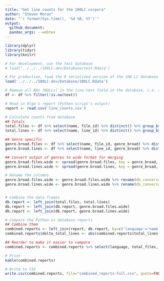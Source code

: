 ```yaml
---
title: "Get line counts for the 100LC corpora"
author: "Steven Moran"
date: "`r format(Sys.time(), '%d %B, %Y')`"
output:
  github_document:
  pandoc_args: --webtex
---
```


```r
library(dplyr)
library(tidyr)
library(knitr)
```

```r
# For development, use the test database
# load('../../../100LC-dev/Database/test.Rdata')

# For production, load the R serialized version of the 100 LC database
load('../../../100LC-dev/Database/100LC.Rdata')

# Remove all NAs (NULLs) in the line.text field in the database, i.e. any empty lines
df <- df %>% filter(!is.na(text))
```

```r
# Read in Olga's report (Python script's output)
report <- read.csv('line_counts.csv')
```

```r
# Calculate counts from database
## Totals
total.files <- df %>% select(name, file_id) %>% distinct() %>% group_by(name) %>% summarize(db_total_files = n())
total.lines <- df %>% select(name, line_id) %>% distinct() %>% group_by(name) %>% summarize(db_total_lines = n())

## Genre specific
genre.broad.files <- df %>% select(name, file_id, genre_broad) %>% distinct() %>% group_by(name, genre_broad) %>% summarize(db_fiction_files = n())
genre.broad.lines <- df %>% select(name, line_id, genre_broad) %>% distinct() %>% group_by(name, genre_broad) %>% summarize(db_total_files = n())

## Convert output of genres to wide format for merging
genre.broad.files.wide <- spread(genre.broad.files, key = genre_broad, value = db_fiction_files)
genre.broad.lines.wide <- spread(genre.broad.lines, key = genre_broad, value = db_total_files)

# Rename the columns
genre.broad.files.wide <- genre.broad.files.wide %>% rename(db_conversation_files = conversation, db_fiction_files = fiction, db_grammar_files = grammar, db_non_fiction_files ='non-fiction', db_professional_files = professional)
genre.broad.lines.wide <- genre.broad.lines.wide %>% rename(db_conversation_lines = conversation, db_fiction_lines = fiction, db_grammar_lines = grammar, db_non_fiction_lines ='non-fiction', db_professional_lines = professional)


# Combine the data frames
db.report <- left_join(total.files, total.lines)
db.report <- left_join(db.report, genre.broad.files.wide)
db.report <- left_join(db.report, genre.broad.lines.wide)
```

```r
# Compare the Python vs database reports
## Combine them
combined.reports <- left_join(report, db.report, by=c('language'='name'))
combined.reports$delta_total_lines <- abs(combined.reports$total_lines-combined.reports$db_total_lines)

## Reorder to make it easier to compare
combined.reports <- combined.reports %>% select(language, total_files, db_total_files, fiction_files, db_fiction_files ,non.fiction_files, db_non_fiction_files, conversation_files, db_conversation_files, professional_files, db_professional_files, grammar_files, db_grammar_files, fiction_lines, db_fiction_lines, non.fiction_lines, db_non_fiction_lines, conversation_lines, db_conversation_lines, professional_lines, db_professional_lines, grammar_lines, db_grammar_lines, total_lines, db_total_lines, delta_total_lines)
```

```r
# Print
kable(combined.reports)
```

```r
# Write to CSV
write.csv(combined.reports, file="combined_reports-full.csv", quote=FALSE)
```

